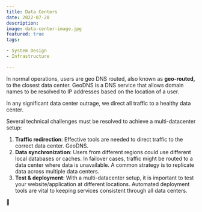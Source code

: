 ```yaml
---
title: Data Centers
date: 2022-07-20
description: 
image: data-center-image.jpg
featured: true
tags:

- System Design
- Infrastructure

---
```


In normal operations, users are geo DNS routed, also known as **geo-routed,** to the closest data center. GeoDNS is a
DNS service that allows domain names to be resolved to IP addresses based on the location of a user.

In any significant data center outrage, we direct all traffic to a healthy data center.

Several technical challenges must be resolved to achieve a multi-datacenter setup:

1. **Traffic redirection**: Effective tools are needed to direct traffic to the correct data center. GeoDNS.
2. **Data synchronization**: Users from different regions could use different local databases or caches. In failover
   cases, traffic might be routed to a data center where data is unavailable. A common strategy is to replicate data
   across multiple data centers.
3. **Test & deployment**: With a multi-datacenter setup, it is important to test your website/application at different
   locations. Automated deployment tools are vital to keeping services consistent through all data centers.

🥒